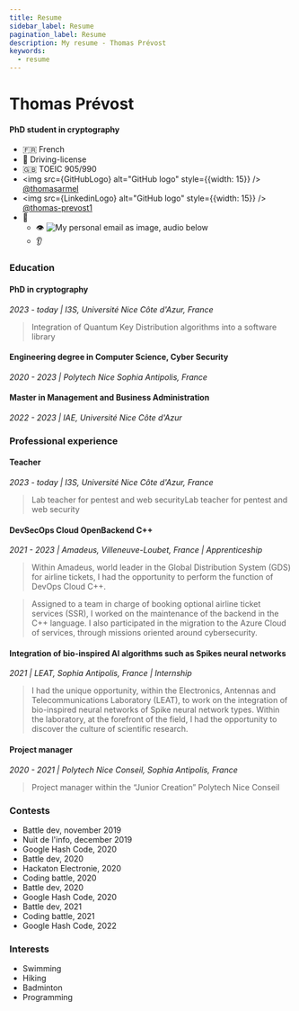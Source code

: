 ```yaml
---
title: Resume
sidebar_label: Resume
pagination_label: Resume
description: My resume - Thomas Prévost
keywords:
  - resume
---
```



# Thomas Prévost

#### PhD student in cryptography

* :fr: French
* :red_car: Driving-license
* :uk: TOEIC 905/990
* <img src={GitHubLogo} alt="GitHub logo" style={{width: 15}} /> [@thomasarmel](https://github.com/thomasarmel)
* <img src={LinkedinLogo} alt="GitHub logo" style={{width: 15}} /> [@thomas-prevost1](https://www.linkedin.com/in/thomas-prevost1/)
* :e-mail:
    - :eye: ![My personal email as image, audio below](images/personal_contact_mail.png)
    - :ear: <ReactAudioPlayer controls src='/audio/email_address.mp3' />

### Education

#### PhD in cryptography
*2023 - today | I3S, Université Nice Côte d'Azur, France*

> Integration of Quantum Key Distribution algorithms into a software library

#### Engineering degree in Computer Science, Cyber Security
*2020 - 2023 | Polytech Nice Sophia Antipolis, France*

#### Master in Management and Business Administration
*2022 - 2023 | IAE, Université Nice Côte d'Azur*

### Professional experience

#### Teacher
*2023 - today | I3S, Université Nice Côte d'Azur, France*

> Lab teacher for pentest and web securityLab teacher for pentest and web security

#### DevSecOps Cloud OpenBackend C++

*2021 - 2023 | Amadeus, Villeneuve-Loubet, France | Apprenticeship*

> Within Amadeus, world leader in the Global Distribution System (GDS) for airline tickets, I had the opportunity to perform the function of DevOps Cloud C++.

> Assigned to a team in charge of booking optional airline ticket services (SSR), I worked on the maintenance of the backend in the C++ language. I also participated in the migration to the Azure Cloud of services, through missions oriented around cybersecurity.


#### Integration of bio-inspired AI algorithms such as Spikes neural networks

*2021 | LEAT, Sophia Antipolis, France | Internship*

> I had the unique opportunity, within the Electronics, Antennas and Telecommunications Laboratory (LEAT), to work on the integration of bio-inspired neural networks of Spike neural network types. Within the laboratory, at the forefront of the field, I had the opportunity to discover the culture of scientific research.

#### Project manager

*2020 - 2021 | Polytech Nice Conseil, Sophia Antipolis, France*

> Project manager within the “Junior Creation” Polytech Nice Conseil

### Contests

- Battle dev, november 2019
- Nuit de l'info, december 2019
- Google Hash Code, 2020
- Battle dev, 2020
- Hackaton Electronie, 2020
- Coding battle, 2020
- Battle dev, 2020
- Google Hash Code, 2020
- Battle dev, 2021
- Coding battle, 2021
- Google Hash Code, 2022

### Interests

- Swimming
- Hiking
- Badminton
- Programming